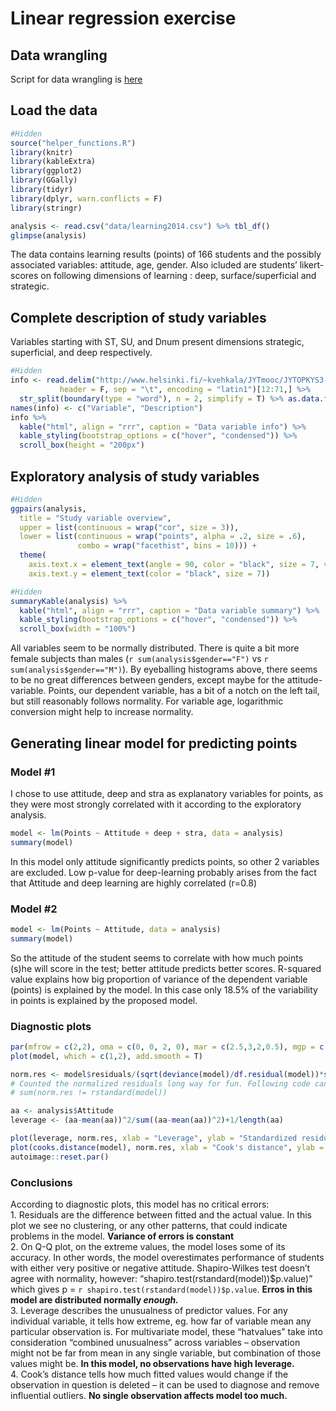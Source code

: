 # Linear regression exercise

## Data wrangling
Script for data wrangling is [here](https://github.com/Juhous/IODS-project/blob/master/create_learning2014.R)

## Load the data

```r
#Hidden
source("helper_functions.R")
library(knitr)
library(kableExtra)
library(ggplot2)
library(GGally)
library(tidyr)
library(dplyr, warn.conflicts = F)
library(stringr)
```
```r
analysis <- read.csv("data/learning2014.csv") %>% tbl_df()
glimpse(analysis)
```

The data contains learning results (points) of 166 students and the possibly associated variables: attitude, age, gender. Also icluded are students' likert-scores on following dimensions of learning : deep, surface/superficial and strategic. 

## Complete description of study variables
Variables starting with ST, SU, and Dnum present dimensions strategic, superficial, and deep respectively.

```R
#Hidden
info <- read.delim("http://www.helsinki.fi/~kvehkala/JYTmooc/JYTOPKYS3-meta.txt", 
           header = F, sep = "\t", encoding = "latin1")[12:71,] %>% 
  str_split(boundary(type = "word"), n = 2, simplify = T) %>% as.data.frame()
names(info) <- c("Variable", "Description") 
info %>%
  kable("html", align = "rrr", caption = "Data variable info") %>% 
  kable_styling(bootstrap_options = c("hover", "condensed")) %>%
  scroll_box(height = "200px")
```

## Exploratory analysis of study variables
```R
#Hidden
ggpairs(analysis,
  title = "Study variable overview",
  upper = list(continuous = wrap("cor", size = 3)), 
  lower = list(continuous = wrap("points", alpha = .2, size = .6),
               combo = wrap("facethist", bins = 10))) +
  theme(
    axis.text.x = element_text(angle = 90, color = "black", size = 7, vjust = .5),
    axis.text.y = element_text(color = "black", size = 7))
```
```r
#Hidden
summaryKable(analysis) %>% 
  kable("html", align = "rrr", caption = "Data variable summary") %>% 
  kable_styling(bootstrap_options = c("hover", "condensed")) %>% 
  scroll_box(width = "100%")
```

All variables seem to be normally distributed. There is quite a bit more female subjects than males  (`r sum(analysis$gender=="F")` vs `r sum(analysis$gender=="M")`). By eyeballing histograms above, there seems to be no great differences between genders, except maybe for the attitude-variable. Points, our dependent variable, has a bit of a notch on the left tail, but still reasonably follows normality. For variable age, logarithmic conversion might help to increase normality. 

## Generating linear model for predicting points
### Model #1
I chose to use attitude, deep and stra as explanatory variables for points, as they were most strongly correlated with it according to the exploratory analysis. 

```R
model <- lm(Points ~ Attitude + deep + stra, data = analysis)
summary(model)
```

In this model only attitude significantly predicts points, so other 2 variables are excluded. Low p-value for deep-learning probably arises from the fact that Attitude and deep learning are highly correlated (r=0.8)

### Model #2
```R
model <- lm(Points ~ Attitude, data = analysis)
summary(model)
```

So the attitude of the student seems to correlate with how much points (s)he will score in the test; better attitude predicts better scores. R-squared value explains how big proportion of variance of the dependent variable (points) is explained by the model. In this case only 18.5% of the variability in points is explained by the proposed model.

### Diagnostic plots

```r
par(mfrow = c(2,2), oma = c(0, 0, 2, 0), mar = c(2.5,3,2,0.5), mgp = c(1.5,.5,0))
plot(model, which = c(1,2), add.smooth = T)

norm.res <- model$residuals/(sqrt(deviance(model)/df.residual(model))*sqrt(1-hatvalues(model)))
# Counted the normalized residuals long way for fun. Following code can be used to check results
# sum(norm.res != rstandard(model))

aa <- analysis$Attitude
leverage <- (aa-mean(aa))^2/sum((aa-mean(aa))^2)+1/length(aa)

plot(leverage, norm.res, xlab = "Leverage", ylab = "Standardized residuals")
plot(cooks.distance(model), norm.res, xlab = "Cook's distance", ylab = "Standardized residuals")
autoimage::reset.par()
```

### Conclusions
According to diagnostic plots, this model has no critical errors:  
1. Residuals are the difference between fitted and the actual value. In this plot we see no clustering, or any other patterns, that could indicate problems in the model. **Variance of errors is constant**  
2. On Q-Q plot, on the extreme values, the model loses some of its accuracy. In other words, the model overestimates performance of students with either very positive or negative attitude. Shapiro-Wilkes test doesn't agree with normality, however: "shapiro.test(rstandard(model))\$p.value)" which gives p = `r shapiro.test(rstandard(model))$p.value`. **Erros in this model are distributed normally *enough.* **  
3. Leverage describes the unusualness of predictor values. For any individual variable, it tells how extreme, eg. how far of variable mean any particular observation is. For multivariate model, these "hatvalues" take into consideration "combined unusualness" across variables -- observation might not be far from mean in any single variable, but combination of those values might be. **In this model, no observations have high leverage.**  
4. Cook's distance tells how much fitted values would change if the observation in question is deleted -- it can be used to diagnose and remove influential outliers. **No single observation affects model too much.**  
<br>